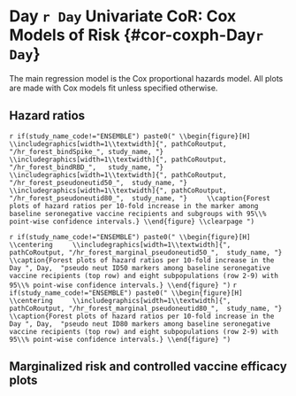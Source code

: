 # Day `r Day` Univariate CoR: Cox Models of Risk {#cor-coxph-Day`r Day`}

The main regression model is the Cox proportional hazards model. All plots are made with Cox models fit unless specified otherwise.

## Hazard ratios

\begin{table}[H]
\caption{Inference for Day `r Day` antibody marker covariate-adjusted correlates of risk of COVID in the vaccine group: Hazard ratios per 10-fold increment in the marker*}
\begin{center}
    \input{`r pathCoRoutput`/CoR_univariable_svycoxph_pretty_`r study_name`}\\
\end{center}
*Baseline covariates adjusted for: baseline risk score, at risk or not, community of color or not. Maximum failure event time \input{`r pathCoRoutput`/timepoints_cum_risk_`r study_name`} days.\\
**No. at-risk = number of per-protocol baseline negative vaccine recipients at-risk for COVID; no. cases = number of this cohort with an observed COVID endpoints starting 7 days post Day `r Day` visit.\\
***q-value and FWER (family-wide error rate) are computed over the set of p-values both for quantitative markers and categorical markers `r ifelse(study_name_code=="COVE", "(excluding ID80)", "")` using the Westfall and Young permutation method (\protect\input{`r pathCoRoutput`/permutation_replicates_`r study_name`} replicates). 

    %\label{tab:CoR_univariable_svycoxph_pretty_`r study_name`}
\end{table}


\begin{table}[H]
\caption{Inference for Day `r Day` antibody marker covariate-adjusted correlates of risk of COVID in the vaccine group: Hazard ratios for Middle vs. Upper tertile vs. Lower tertile*}
\begin{center}
\setlength{\tabcolsep}{.5ex}
\input{`r pathCoRoutput`/CoR_univariable_svycoxph_cat_pretty_`r study_name`}\\
\end{center}
*Baseline covariates adjusted for: baseline risk score, at risk or not, community of color or not. 
Maximum failure event time \protect\input{`r pathCoRoutput`/timepoints_cum_risk_`r study_name`} days.
Cutpoints:
%Day `r Day` cutpoints:
\input{`r pathCoRoutput`/cutpoints_Day`r Day`bindSpike_`r study_name`},  
\input{`r pathCoRoutput`/cutpoints_Day`r Day`bindRBD_`r study_name`}
`r if(study_name_code!="ENSEMBLE") paste0(",\\input{", pathCoRoutput, "/cutpoints_Day", Day, "pseudoneutid50_", study_name, "}")`
`r if(study_name_code!="ENSEMBLE") paste0(",\\input{", pathCoRoutput, "/cutpoints_Day", Day, "pseudoneutid80_", study_name, "}")`
"
.
%fold-rise cutpoints:
%\input{`r pathCoRoutput`/cutpoints_Delta`r Day`overBbindSpike_`r study_name`},  
%\input{`r pathCoRoutput`/cutpoints_Delta`r Day`overBbindRBD_`r study_name`},  
%\input{`r pathCoRoutput`/cutpoints_Delta`r Day`overBpseudoneutid50_`r study_name`},  
%\input{`r pathCoRoutput`/cutpoints_Delta`r Day`overBpseudoneutid80_`r study_name`}.  
\\
**No. at-risk = number of per-protocol baseline negative vaccine recipients at-risk for COVID at 7 days post Day `r Day` visit; no. cases = number of this cohort with an observed COVID endpoints.\\
***Generalized Wald-test p-value of the null hypothesis that the hazard rate is constant across the Lower, Middle, and Upper tertile groups.\\
$\dagger$ q-value and FWER (family-wide error rate) are computed over the set of p-values both for quantitative markers and categorical markers `r ifelse(study_name_code=="COVE", "(excluding ID80)", "")` using the Westfall and Young permutation method (\protect\input{`r pathCoRoutput`/permutation_replicates_`r study_name`} replicates). 

    %\label{tab:CoR_univariable_svycoxph_cat_pretty_`r study_name`}
\end{table}




`r if(study_name_code!="ENSEMBLE") paste0("
\\begin{figure}[H]
    \\includegraphics[width=1\\textwidth]{", pathCoRoutput, "/hr_forest_bindSpike_", study_name, "}
    \\includegraphics[width=1\\textwidth]{", pathCoRoutput, "/hr_forest_bindRBD_",   study_name, "}
    \\includegraphics[width=1\\textwidth]{", pathCoRoutput, "/hr_forest_pseudoneutid50_",  study_name, "}
    \\includegraphics[width=1\\textwidth]{", pathCoRoutput, "/hr_forest_pseudoneutid80_",  study_name, "}
    \\caption{Forest plots of hazard ratios per 10-fold increase in the marker among baseline seronegative vaccine recipients and subgroups with 95\\% point-wise confidence intervals.}
\\end{figure}
\\clearpage
")`

\begin{figure}[H]
    \centering
    \includegraphics[width=1\textwidth]{`r pathCoRoutput`/hr_forest_marginal_bindSpike_`r study_name`}
    \caption{Forest plots of hazard ratios per 10-fold increase in the Day `r Day` binding Ab to spike markers among baseline seronegative vaccine recipients (top row) and eight subpopulations (row 2-9) with 95\% point-wise confidence intervals.}
\end{figure}

\begin{figure}[H]
    \centering
    \includegraphics[width=1\textwidth]{`r pathCoRoutput`/hr_forest_marginal_bindRBD_`r study_name`}
    \caption{Forest plots of hazard ratios per 10-fold increase in the  Day `r Day` binding Ab to RBD markers among baseline seronegative vaccine recipients (top row) and eight subpopulations (row 2-9) with 95\% point-wise confidence intervals.}
\end{figure}

`r if(study_name_code!="ENSEMBLE") paste0("
\\begin{figure}[H]
    \\centering
    \\includegraphics[width=1\\textwidth]{", pathCoRoutput, "/hr_forest_marginal_pseudoneutid50_",  study_name, "} 
    \\caption{Forest plots of hazard ratios per 10-fold increase in the  Day ", Day,  "pseudo neut ID50 markers among baseline seronegative vaccine recipients (top row) and eight subpopulations (row 2-9) with 95\\% point-wise confidence intervals.}
\\end{figure}
")`
<!-- \begin{figure}[H] -->
<!--     \centering -->
<!--     \includegraphics[width=1\textwidth]{`r pathCoRoutput`/hr_forest_marginal_liveneutmn50_`r study_name`} -->
<!--     \caption{Forest plots of hazard ratios per 10-fold increase in the  Day `r Day` live neut MN50 markers among baseline seronegative vaccine recipients (top row) and eight subpopulations (row 2-9) with 95\% point-wise confidence intervals.} -->
<!-- \end{figure} -->
`r if(study_name_code!="ENSEMBLE") paste0("
\\begin{figure}[H]
    \\centering
    \\includegraphics[width=1\\textwidth]{", pathCoRoutput, "/hr_forest_marginal_pseudoneutid80_",  study_name, "} 
    \\caption{Forest plots of hazard ratios per 10-fold increase in the  Day ", Day,  "pseudo neut ID80 markers among baseline seronegative vaccine recipients (top row) and eight subpopulations (row 2-9) with 95\\% point-wise confidence intervals.}
\\end{figure}
")`

\clearpage


<!-- \begin{table}[H] -->
<!--     \setlength{\tabcolsep}{.5ex} -->
<!-- \scriptsize{ -->
<!--     \input{`r pathCoRoutput`/CoR_univariable_svycoxph_`r study_name`} -->
<!-- } -->
<!-- \caption{CoR models among baseline seronegative vaccine recipients. Each column corresponds to one Cox model fitted by survey::svycoxph.} -->
<!--     \label{tab:CoR_univariable_svycoxph_`r study_name`} -->
<!-- \end{table} -->
<!-- \begin{table}[H] -->
<!--     \setlength{\tabcolsep}{.5ex} -->
<!--     \input{`r pathCoRoutput`/CoR_pseudoneutid80_sens_noCases_`r study_name`} -->
<!-- \caption{CoR models for Day `r Day` pseudo neut ID80 among baseline seronegative vaccine recipients. Each row corresponds to one Cox model fitted by survey::svycoxph.For each model, a different dataset that keeps a random subset of the cases is used. The original dataset has 66 cases.} -->
<!--     \label{tab:CoR_Day`r Day`pseudoneutid80_sens_noCases_`r study_name`} -->
<!-- \end{table} -->
<!-- \begin{table}[H] -->
<!--     \setlength{\tabcolsep}{.5ex} -->
<!--     \input{`r pathCoRoutput`/CoR_pseudoneutid80_5cases_`r study_name`} -->
<!-- \caption{CoR models for Day `r Day` pseudo neut ID80 among baseline seronegative vaccine recipients. Each row corresponds to one Cox model fitted by survey::svycoxph.For each model, a different dataset that keeps a random subset of 5 cases is used.} -->
<!--     \label{tab:CoR_Day`r Day`pseudoneutid80_5cases_`r study_name`} -->
<!-- \end{table} -->
<!-- \begin{table}[H] -->
<!--     \input{`r pathCoRoutput`/CoR_univariable_tps} -->
<!--     \caption{CoR models among baseline seronegative vaccine recipients. Each column corresponds to one logistic regression model fitted by osDesign::tps. } -->
<!--     \label{tab:CoR_univariable_tps} -->
<!-- \end{table} -->
<!-- \begin{table}[H] -->
<!--     \input{`r pathCoRoutput`/CoR_univariable_hingelogistic} -->
<!--     \caption{CoR models among baseline seronegative vaccine recipients. Each column corresponds to one logistic regression model with hinge fitted by chgnpt::chngptm. } -->
<!--     \label{tab:CoR_univariable_hingelogistic} -->
<!-- \end{table} -->
## Marginalized risk and controlled vaccine efficacy plots
<!-- \begin{figure}[H] -->
<!--     \centering -->
<!--     \includegraphics[width=1\textwidth]{`r pathCoRoutput`/marginalized_risks1_woplacebo_`r study_name`} -->
<!--     \caption{Marginalized cumulative risk by Day \protect\input{`r pathCoRoutput`/timepoints_cum_risk_`r study_name`} as functions of Day `r Day` markers (=s) among baseline seronegative vaccine recipients with 95\% bootstrap point-wise confidence bands. The horizontal lines indicate the overall cumulative risk of the vaccine arm by Day \protect\input{`r pathCoRoutput`/timepoints_cum_risk_`r study_name`} and its 95\% point-wise confidence interval. Histograms of the immunological markers in the vaccine arm are overlaid.} -->
<!-- \end{figure} -->

\begin{figure}[H]
    \centering
    \includegraphics[width=1\textwidth]{`r pathCoRoutput`/marginalized_risks1_`r study_name`}
    \caption{Marginalized cumulative risk by Day \protect\input{`r pathCoRoutput`/timepoints_cum_risk_`r study_name`} as functions of Day `r Day` markers (=s) among baseline seronegative vaccine recipients with 95\% bootstrap point-wise confidence bands (\protect\input{`r pathCoRoutput`/bootstrap_replicates_`r study_name`} replicates). The horizontal lines indicate the overall cumulative risk of the placebo and vaccine arms by Day \protect\input{`r pathCoRoutput`/timepoints_cum_risk_`r study_name`} and its 95\% point-wise confidence interval. Histograms of the immunological markers in the vaccine arm are overlaid. lod = `r round(llods["bindSpike"],1)`, `r round(llods["bindRBD"],1)`, `r round(llods["pseudoneutid50"],1)`, `r round(llods["pseudoneutid80"],1)` for bAb Spike, bAb RBD, PsV nAb ID50, PsV nAb ID80, respectively.}
    
\end{figure}

\begin{figure}[H]
    \centering
    \includegraphics[width=1\textwidth]{`r pathCoRoutput`/marginalized_risks1_woplacebo_`r study_name`}
    \caption{Marginalized cumulative risk by Day \protect\input{`r pathCoRoutput`/timepoints_cum_risk_`r study_name`} as functions of Day `r Day` markers (=s) among baseline seronegative vaccine recipients with 95\% bootstrap point-wise confidence bands (\protect\input{`r pathCoRoutput`/bootstrap_replicates_`r study_name`} replicates). The horizontal lines indicate the overall cumulative risk of the placebo and vaccine arms by Day \protect\input{`r pathCoRoutput`/timepoints_cum_risk_`r study_name`} and its 95\% point-wise confidence interval. Histograms of the immunological markers in the vaccine arm are overlaid. lod = `r round(llods["bindSpike"],1)`, `r round(llods["bindRBD"],1)`, `r round(llods["pseudoneutid50"],1)`, `r round(llods["pseudoneutid80"],1)` for bAb Spike, bAb RBD, PsV nAb ID50, PsV nAb ID80, respectively.}
\end{figure}

\begin{figure}[H]
    \centering
    \includegraphics[width=1\textwidth]{`r pathCoRoutput`/controlled_ve_curves1_`r study_name`}
    \caption{Controlled VE with sensitivity analysis as functions of Day `r Day` markers (=s) among baseline seronegative vaccine recipients with 95\% bootstrap point-wise confidence bands (\protect\input{`r pathCoRoutput`/bootstrap_replicates_`r study_name`} replicates). Histograms of the immunological markers in the vaccine arm are overlaid. lod = `r round(llods["bindSpike"],1)`, `r round(llods["bindRBD"],1)`, `r round(llods["pseudoneutid50"],1)`, `r round(llods["pseudoneutid80"],1)` for bAb Spike, bAb RBD, PsV nAb ID50, PsV nAb ID80, respectively.}
\end{figure}

\begin{figure}[H]
    \centering
    \includegraphics[width=1\textwidth]{`r pathCoRoutput`/marginalized_risks2_woplacebo_`r study_name`}
    \caption{Marginalized cumulative risk by Day \protect\input{`r pathCoRoutput`/timepoints_cum_risk_`r study_name`} as functions of Day `r Day` markers above a threshold ($\geq s$) among baseline seronegative vaccine recipients with 95\% bootstrap point-wise confidence bands (at least 5 cases are required, \protect\input{`r pathCoRoutput`/bootstrap_replicates_`r study_name`} replicates). The horizontal lines indicate the overall cumulative risk of the vaccine arm by Day \protect\input{`r pathCoRoutput`/timepoints_cum_risk_`r study_name`} and its 95\% point-wise confidence interval. Histograms of the immunological markers in the vaccine arm are overlaid. lod = `r round(llods["bindSpike"],1)`, `r round(llods["bindRBD"],1)`, `r round(llods["pseudoneutid50"],1)`, `r round(llods["pseudoneutid80"],1)` for bAb Spike, bAb RBD, PsV nAb ID50, PsV nAb ID80, respectively.}
\end{figure}

\begin{figure}[H]
    \centering
    \includegraphics[width=1\textwidth]{`r pathCoRoutput`/controlled_ve_curves2_`r study_name`}
    \caption{Controlled VE as functions of Day `r Day` markers (>=s) among baseline seronegative vaccine recipients with 95\% bootstrap point-wise confidence bands (\protect\input{`r pathCoRoutput`/bootstrap_replicates_`r study_name`} replicates). Histograms of the immunological markers in the vaccine arm are overlaid. lod = `r round(llods["bindSpike"],1)`, `r round(llods["bindRBD"],1)`, `r round(llods["pseudoneutid50"],1)`, `r round(llods["pseudoneutid80"],1)` for bAb Spike, bAb RBD, PsV nAb ID50, PsV nAb ID80, respectively.}
\end{figure}

<!-- \begin{figure}[H] -->
<!--     \centering -->
<!--     \includegraphics[width=1\textwidth]{`r pathCoRoutput`/marginalized_risks2_`r study_name`} -->
<!--     \caption{Marginalized cumulative risk by Day \protect\input{`r pathCoRoutput`/timepoints_cum_risk_`r study_name`} as functions of Day `r Day` markers above a threshold (>=s) among baseline seronegative vaccine recipients with 95\% bootstrap point-wise confidence bands (at least 5 cases are required). The horizontal lines indicate the overall cumulative risk of the placebo and vaccine arms by Day \protect\input{`r pathCoRoutput`/timepoints_cum_risk_`r study_name`} and its 95\% point-wise confidence interval. Histograms of the immunological markers in the vaccine arm are overlaid.} -->
<!-- \end{figure} -->
\begin{figure}[H]
    \centering
    \includegraphics[width=1\textwidth]{`r pathCoRoutput`/marginalized_risks_cat_`r study_name`}
    \caption{Marginalized cumulative incidence rate curves for trichotomized Day `r Day` markers among baseline seronegative vaccine recipients. The gray line is the overall cumulative incidence rate curve in the placebo arm.}
\end{figure}